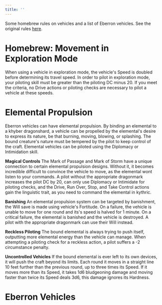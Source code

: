 ```yaml
---
title: ''
---
```


Some homebrew rules on vehicles and a list of Eberron vehicles. See the original rules [here](https://2e.aonprd.com/Rules.aspx?ID=1278).

# Homebrew: Movement in Exploration Mode

When using a vehicle in exploration mode, the vehicle's Speed is doubled before determining its travel speed. In order to pilot in exploration mode, your piloting skill must be greater than the piloting DC minus 20. If you meet the criteria, no Drive actions or piloting checks are necessary to pilot a vehicle at these speeds.

# Elemental Propulsion

Eberron vehicles can have elemental propulsion. By binding an elemental to a khyber dragonshard, a vehicle can be propelled by the elemental's desire to express its nature, be that burning, moving, blowing, or splashing. The bound creature's nature must be tempered by the pilot to keep control of the craft. Elemental vehicles can be piloted using the Diplomacy or Intimidation skill.

**Magical Controls** The Mark of Passage and Mark of Storm have a unique connection to certain elemental propulsion designs. Without it, it becomes incredible difficult to convince the vehicle to move, as the elemental wont listen to your commands. A pilot without the appropriate dragonmark increases the pilot DC by 20, can only use Diplomacy or Intimidate for piloting checks, and the Drive, Run Over, Stop, and Take Control actions gain the linguistic trait, as you need to command the elemental in kythric.

**Banishing** An elemental propulsion system can be targeted by banishment, the Will save is made using vehicle's Fortitude. On a failure, the vehicle is unable to move for one round and its's speed is halved for 1 minute. On a critical failure, the elemental is banished and the vehicle is destroyed. A pilot with the appropriate dragonmark can use their Will instead.

**Reckless Piloting** The bound elemental is always trying to push itself, outputting more elemental energy than the vehicle can manage. When attempting a piloting check for a reckless action, a pilot suffers a -2 circumstance penalty.

**Uncontrolled Vehicles** If the bound elemental is ever left to its own devices, it will push the craft beyond its limits. Each round it moves in a straight line 10 feet further than the previous round, up to three times its Speed. If it moves more than its Speed, it takes 1d6 bludgeoning damage and moving faster than twice its Speed deals 3d6, this damage ignores its Hardness.


# Eberron Vehicles